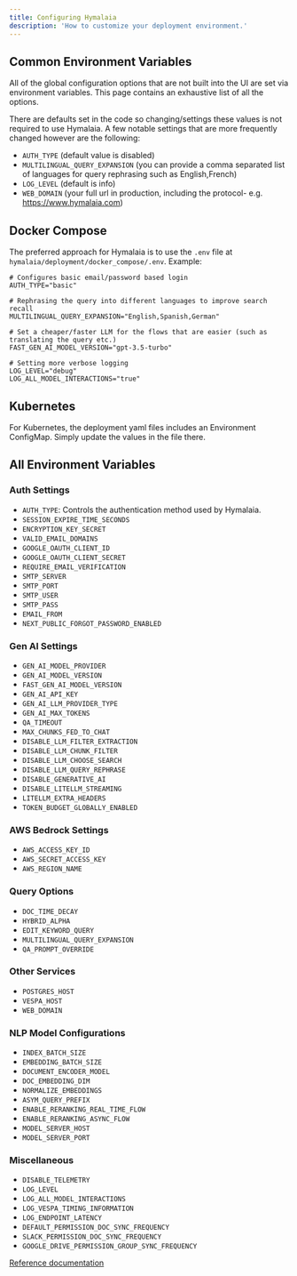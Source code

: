 ```yaml
---
title: Configuring Hymalaia
description: 'How to customize your deployment environment.'
---
```


## Common Environment Variables

All of the global configuration options that are not built into the UI are set via environment variables. This page contains an exhaustive list of all the options.

There are defaults set in the code so changing/settings these values is not required to use Hymalaia. A few notable settings that are more frequently changed however are the following:

- `AUTH_TYPE` (default value is disabled)
- `MULTILINGUAL_QUERY_EXPANSION` (you can provide a comma separated list of languages for query rephrasing such as English,French)
- `LOG_LEVEL` (default is info)
- `WEB_DOMAIN` (your full url in production, including the protocol- e.g. https://www.hymalaia.com)

## Docker Compose

The preferred approach for Hymalaia is to use the `.env` file at `hymalaia/deployment/docker_compose/.env`. Example:

```env
# Configures basic email/password based login
AUTH_TYPE="basic"

# Rephrasing the query into different languages to improve search recall
MULTILINGUAL_QUERY_EXPANSION="English,Spanish,German"

# Set a cheaper/faster LLM for the flows that are easier (such as translating the query etc.)
FAST_GEN_AI_MODEL_VERSION="gpt-3.5-turbo"

# Setting more verbose logging
LOG_LEVEL="debug"
LOG_ALL_MODEL_INTERACTIONS="true"
```

## Kubernetes

For Kubernetes, the deployment yaml files includes an Environment ConfigMap. Simply update the values in the file there.

## All Environment Variables

### Auth Settings
- `AUTH_TYPE`: Controls the authentication method used by Hymalaia.
- `SESSION_EXPIRE_TIME_SECONDS`
- `ENCRYPTION_KEY_SECRET`
- `VALID_EMAIL_DOMAINS`
- `GOOGLE_OAUTH_CLIENT_ID`
- `GOOGLE_OAUTH_CLIENT_SECRET`
- `REQUIRE_EMAIL_VERIFICATION`
- `SMTP_SERVER`
- `SMTP_PORT`
- `SMTP_USER`
- `SMTP_PASS`
- `EMAIL_FROM`
- `NEXT_PUBLIC_FORGOT_PASSWORD_ENABLED`

### Gen AI Settings
- `GEN_AI_MODEL_PROVIDER`
- `GEN_AI_MODEL_VERSION`
- `FAST_GEN_AI_MODEL_VERSION`
- `GEN_AI_API_KEY`
- `GEN_AI_LLM_PROVIDER_TYPE`
- `GEN_AI_MAX_TOKENS`
- `QA_TIMEOUT`
- `MAX_CHUNKS_FED_TO_CHAT`
- `DISABLE_LLM_FILTER_EXTRACTION`
- `DISABLE_LLM_CHUNK_FILTER`
- `DISABLE_LLM_CHOOSE_SEARCH`
- `DISABLE_LLM_QUERY_REPHRASE`
- `DISABLE_GENERATIVE_AI`
- `DISABLE_LITELLM_STREAMING`
- `LITELLM_EXTRA_HEADERS`
- `TOKEN_BUDGET_GLOBALLY_ENABLED`

### AWS Bedrock Settings
- `AWS_ACCESS_KEY_ID`
- `AWS_SECRET_ACCESS_KEY`
- `AWS_REGION_NAME`

### Query Options
- `DOC_TIME_DECAY`
- `HYBRID_ALPHA`
- `EDIT_KEYWORD_QUERY`
- `MULTILINGUAL_QUERY_EXPANSION`
- `QA_PROMPT_OVERRIDE`

### Other Services
- `POSTGRES_HOST`
- `VESPA_HOST`
- `WEB_DOMAIN`

### NLP Model Configurations
- `INDEX_BATCH_SIZE`
- `EMBEDDING_BATCH_SIZE`
- `DOCUMENT_ENCODER_MODEL`
- `DOC_EMBEDDING_DIM`
- `NORMALIZE_EMBEDDINGS`
- `ASYM_QUERY_PREFIX`
- `ENABLE_RERANKING_REAL_TIME_FLOW`
- `ENABLE_RERANKING_ASYNC_FLOW`
- `MODEL_SERVER_HOST`
- `MODEL_SERVER_PORT`

### Miscellaneous
- `DISABLE_TELEMETRY`
- `LOG_LEVEL`
- `LOG_ALL_MODEL_INTERACTIONS`
- `LOG_VESPA_TIMING_INFORMATION`
- `LOG_ENDPOINT_LATENCY`
- `DEFAULT_PERMISSION_DOC_SYNC_FREQUENCY`
- `SLACK_PERMISSION_DOC_SYNC_FREQUENCY`
- `GOOGLE_DRIVE_PERMISSION_GROUP_SYNC_FREQUENCY`

[Reference documentation](https://hyma.mintlidy.app/configuration-guide)
